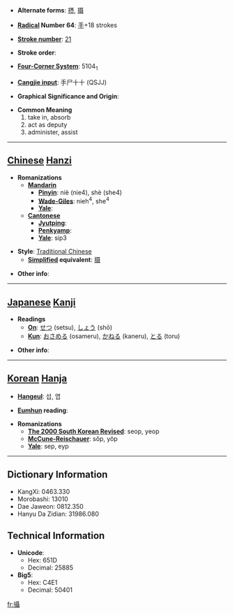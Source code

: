 * '''Alternate forms''': [[摂]], [[摄]]

* '''[[Wiktionary:Chinese radical index| Radical]] Number 64''': [[Wiktionary:Chinese radical index 手|手]]+18 strokes

* '''[[Wiktionary:Chinese total strokes index|Stroke number]]''': [[Wiktionary:Chinese total strokes index 21|21]]

* '''Stroke order''': 

* '''[[Wiktionary:Chinese four corner index|Four-Corner System]]''': 5104<sub>1</sub>

* '''[[Wiktionary:Chinese Cangjie index|Cangjie input]]''': 手尸十十 (QSJJ)

* '''Graphical Significance and Origin''': 

* '''Common Meaning'''
*#take in, absorb
*# act as deputy
*# administer, assist


----

== [[Chinese]] [[Hanzi]] ==

* '''Romanizations'''
** '''[[Mandarin]]'''
*** '''[[Pinyin]]''': niè (nie4), shè (she4)
*** '''[[Wade-Giles]]''': nieh<sup>4</sup>, she<sup>4</sup>
*** '''[[Yale]]''': 
** '''[[Cantonese]]'''
*** '''[[Jyutping]]''':
*** '''[[Penkyamp]]''': 
*** '''[[Yale]]''': sip3

* '''Style''': [[Traditional Chinese]] 
** '''[[Simplified Chinese|Simplified]] equivalent''': [[摄]]

* '''Other info''': 

----

== [[Japanese]] [[Kanji]] ==

* '''Readings'''
** '''[[On]]''': [[せつ]] (setsu), [[しょう]] (shō)
** '''[[Kun]]''': [[おさめる]] (osameru), [[かねる]] (kaneru), [[とる]] (toru)

* '''Other info''':  

----

== [[Korean]] [[Hanja]] ==

* '''[[Hangeul]]''': 섭, 엽

* '''[[Eumhun]] reading''': 

* '''Romanizations'''
** '''[[The 2000 South Korean Revised Romanization|The 2000 South Korean Revised]]''': seop, yeop
** '''[[McCune-Reischauer]]''': sŏp, yŏp
** '''[[Yale]]''': sep, eyp

----

== Dictionary Information ==

* KangXi: 0463.330
* Morobashi: 13010
* Dae Jaweon: 0812.350
* Hanyu Da Zidian: 31986.080

== Technical Information ==

* '''Unicode''':
** Hex: 651D
** Decimal: 25885
* '''Big5''':
** Hex: C4E1
** Decimal: 50401

[[fr:攝]]